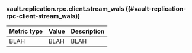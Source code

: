 ### vault.replication.rpc.client.stream_wals ((#vault-replication-rpc-client-stream_wals))

Metric type | Value | Description
----------- | ----- | -----------
BLAH     | BLAH    | BLAH